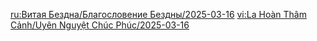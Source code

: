 {{Blessing of the Abyssal Moon
|name       = Plunging
|image      = Spiral Abyss Blessing 92.png
|details    = <li>When a character's Plunging Attacks hit opponents, a {{Color|bp|shockwave}} will be unleashed at the character's position, dealing True DMG to nearby opponents. This effect can be triggered once every 3s.</li>
|time_start = 2025-03-16 04:00:00
|time_end   = 2025-04-16 03:59:59
}}
<noinclude>
<!-- interwikis -->
[[ru:Витая Бездна/Благословение Бездны/2025-03-16]]
[[vi:La Hoàn Thâm Cảnh/Uyên Nguyệt Chúc Phúc/2025-03-16]]
</noinclude>